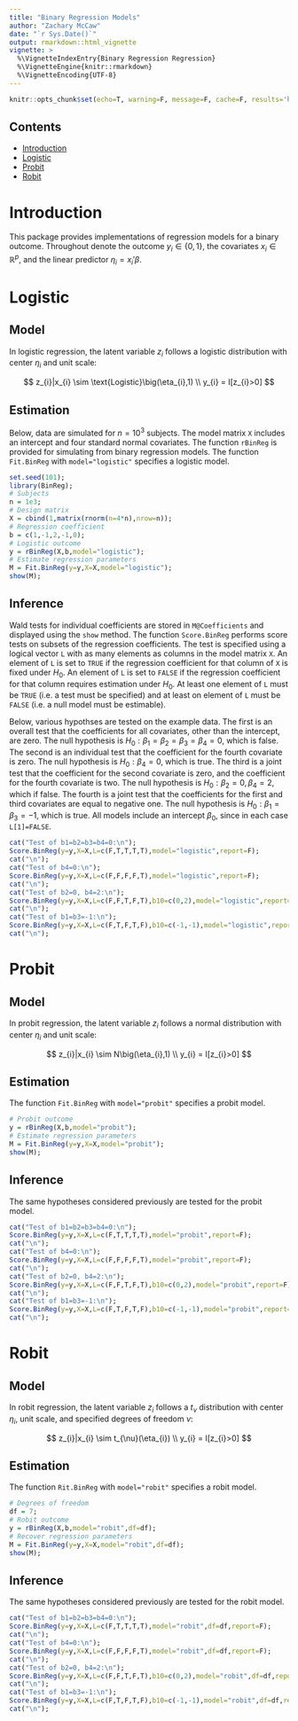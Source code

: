 ```yaml
---
title: "Binary Regression Models"
author: "Zachary McCaw"
date: "`r Sys.Date()`"
output: rmarkdown::html_vignette
vignette: >
  %\VignetteIndexEntry{Binary Regression Regression}
  %\VignetteEngine{knitr::rmarkdown}
  %\VignetteEncoding{UTF-8}
---
```


```r
knitr::opts_chunk$set(echo=T, warning=F, message=F, cache=F, results='hold');
```

## Contents

* [Introduction](#introduction)
* [Logistic](#logistic)
* [Probit](#probit)
* [Robit](#robit)

# Introduction

This package provides implementations of regression models for a binary outcome. Throughout denote the outcome $y_{i}\in\{0,1\}$, the covariates $x_{i}\in\mathbb{R}^{p}$, and the linear predictor $\eta_{i} = x_{i}'\beta$.

# Logistic

## Model

In logistic regression, the latent variable $z_{i}$ follows a logistic distribution with center $\eta_{i}$ and unit scale:

$$
z_{i}|x_{i} \sim \text{Logistic}\big(\eta_{i},1) \\
y_{i} = I[z_{i}>0]
$$

## Estimation

Below, data are simulated for $n=10^{3}$ subjects. The model matrix `X` includes an intercept and four standard normal covariates. The function `rBinReg` is provided for simulating from binary regression models. The function `Fit.BinReg` with `model="logistic"` specifies a logistic model. 

```r
set.seed(101);
library(BinReg);
# Subjects
n = 1e3;
# Design matrix
X = cbind(1,matrix(rnorm(n=4*n),nrow=n));
# Regression coefficient
b = c(1,-1,2,-1,0);
# Logistic outcome
y = rBinReg(X,b,model="logistic");
# Estimate regression parameters
M = Fit.BinReg(y=y,X=X,model="logistic");
show(M);
```

## Inference

Wald tests for individual coefficients are stored in `M@Coefficients` and displayed using the `show` method. The function `Score.BinReg` performs score tests on subsets of the regression coefficients. The test is specified using a logical vector `L` with as many elements as columns in the model matrix `X`. An element of `L` is set to `TRUE` if the regression coefficient for that column of `X` is fixed under $H_{0}$. An element of `L` is set to `FALSE` if the regression coefficient for that column requires estimation under $H_{0}$. At least one element of `L` must be `TRUE` (i.e. a test must be specified) and at least on element of `L` must be `FALSE` (i.e. a null model must be estimable).

Below, various hypothses are tested on the example data. The first is an overall test that the coefficients for all covariates, other than the intercept, are zero. The null hypothesis is $H_{0}:\beta_{1}=\beta_{2}=\beta_{3}=\beta_{4}=0$, which is false. The second is an individual test that the coefficient for the fourth covariate is zero. The null hypothesis is $H_{0}:\beta_{4}=0$, which is true. The third is a joint test that the coefficient for the second covariate is zero, and the coefficient for the fourth covariate is two. The null hypothesis is $H_{0}:\beta_{2}=0,\beta_{4}=2$, which if false. The fourth is a joint test that the coefficients for the first and third covariates are equal to negative one. The null hypothesis is $H_{0}:\beta_{1}=\beta_{3}=-1$, which is true. All models include an intercept $\beta_{0}$, since in each case `L[1]=FALSE`. 

```r
cat("Test of b1=b2=b3=b4=0:\n");
Score.BinReg(y=y,X=X,L=c(F,T,T,T,T),model="logistic",report=F);
cat("\n");
cat("Test of b4=0:\n");
Score.BinReg(y=y,X=X,L=c(F,F,F,F,T),model="logistic",report=F);
cat("\n");
cat("Test of b2=0, b4=2:\n");
Score.BinReg(y=y,X=X,L=c(F,F,T,F,T),b10=c(0,2),model="logistic",report=F);
cat("\n");
cat("Test of b1=b3=-1:\n");
Score.BinReg(y=y,X=X,L=c(F,T,F,T,F),b10=c(-1,-1),model="logistic",report=F);
cat("\n");
```

# Probit

## Model

In probit regression, the latent variable $z_{i}$ follows a normal distribution with center $\eta_{i}$ and unit scale:

$$
z_{i}|x_{i} \sim N\big(\eta_{i},1) \\
y_{i} = I[z_{i}>0]
$$

## Estimation

The function `Fit.BinReg` with `model="probit"` specifies a probit model. 

```r
# Probit outcome
y = rBinReg(X,b,model="probit");
# Estimate regression parameters
M = Fit.BinReg(y=y,X=X,model="probit");
show(M);
```

## Inference

The same hypotheses considered previously are tested for the probit model. 

```r
cat("Test of b1=b2=b3=b4=0:\n");
Score.BinReg(y=y,X=X,L=c(F,T,T,T,T),model="probit",report=F);
cat("\n");
cat("Test of b4=0:\n");
Score.BinReg(y=y,X=X,L=c(F,F,F,F,T),model="probit",report=F);
cat("\n");
cat("Test of b2=0, b4=2:\n");
Score.BinReg(y=y,X=X,L=c(F,F,T,F,T),b10=c(0,2),model="probit",report=F);
cat("\n");
cat("Test of b1=b3=-1:\n");
Score.BinReg(y=y,X=X,L=c(F,T,F,T,F),b10=c(-1,-1),model="probit",report=F);
cat("\n");
```

# Robit

## Model

In robit regression, the latent variable $z_{i}$ follows a $t_{\nu}$ distribution with center $\eta_{i}$, unit scale, and specified degrees of freedom $\nu$:

$$
z_{i}|x_{i} \sim t_{\nu}(\eta_{i}) \\
y_{i} = I[z_{i}>0]
$$

## Estimation

The function `Rit.BinReg` with `model="robit"` specifies a robit model. 

```r
# Degrees of freedom
df = 7;
# Robit outcome
y = rBinReg(X,b,model="robit",df=df);
# Recover regression parameters
M = Fit.BinReg(y=y,X=X,model="robit",df=df);
show(M);
```

## Inference

The same hypotheses considered previously are tested for the robit model. 

```r
cat("Test of b1=b2=b3=b4=0:\n");
Score.BinReg(y=y,X=X,L=c(F,T,T,T,T),model="robit",df=df,report=F);
cat("\n");
cat("Test of b4=0:\n");
Score.BinReg(y=y,X=X,L=c(F,F,F,F,T),model="robit",df=df,report=F);
cat("\n");
cat("Test of b2=0, b4=2:\n");
Score.BinReg(y=y,X=X,L=c(F,F,T,F,T),b10=c(0,2),model="robit",df=df,report=F);
cat("\n");
cat("Test of b1=b3=-1:\n");
Score.BinReg(y=y,X=X,L=c(F,T,F,T,F),b10=c(-1,-1),model="robit",df=df,report=F);
cat("\n");
```